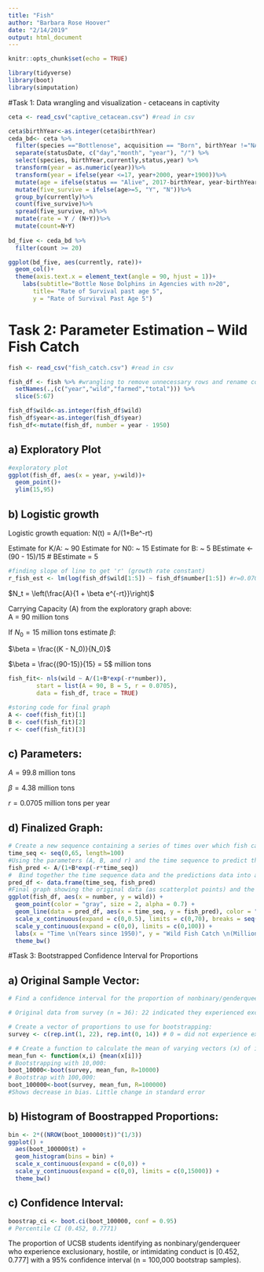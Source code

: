 ```yaml
---
title: "Fish"
author: "Barbara Rose Hoover"
date: "2/14/2019"
output: html_document
---
```


```r
knitr::opts_chunk$set(echo = TRUE)
```

```r
library(tidyverse)
library(boot)
library(simputation)
```

#Task 1: Data wrangling and visualization - cetaceans in captivity

```r
ceta <- read_csv("captive_cetacean.csv") #read in csv
```

```r
ceta$birthYear<-as.integer(ceta$birthYear)
ceda_bd<- ceta %>% 
  filter(species =="Bottlenose", acquisition == "Born", birthYear !="NA", status=="Alive" | status == "Died")%>%
  separate(statusDate, c("day","month", "year"), "/") %>%
  select(species, birthYear,currently,status,year) %>%
  transform(year = as.numeric(year))%>%
  transform(year = ifelse(year <=17, year+2000, year+1900))%>%
  mutate(age = ifelse(status == "Alive", 2017-birthYear, year-birthYear))%>%
  mutate(five_survive = ifelse(age>=5, "Y", "N"))%>%
  group_by(currently)%>%
  count(five_survive)%>%
  spread(five_survive, n)%>%
  mutate(rate = Y / (N+Y))%>%
  mutate(count=N+Y)
                         
bd_five <- ceda_bd %>%
  filter(count >= 20)

```

```r
ggplot(bd_five, aes(currently, rate))+
  geom_col()+
  theme(axis.text.x = element_text(angle = 90, hjust = 1))+
    labs(subtitle="Bottle Nose Dolphins in Agencies with n>20", 
       title= "Rate of Survival past age 5",
       y = "Rate of Survival Past Age 5")
```

# Task 2: Parameter Estimation – Wild Fish Catch

```r
fish <- read_csv("fish_catch.csv") #read in csv
```

```r
fish_df <- fish %>% #wrangling to remove unnecessary rows and rename columns
  setNames(.,(c("year","wild","farmed","total"))) %>% 
  slice(5:67)  

fish_df$wild<-as.integer(fish_df$wild)
fish_df$year<-as.integer(fish_df$year)
fish_df<-mutate(fish_df, number = year - 1950)


```

## a) Exploratory Plot
```r
#exploratory plot 
ggplot(fish_df, aes(x = year, y=wild))+
  geom_point()+
  ylim(15,95)
```

## b) Logistic growth  

Logistic growth equation: N(t) = A/(1+Be^-rt)

Estimate for K/A: ~ 90
Estimate for N0: ~ 15
Estimate for B: ~ 5
  BEstimate <- (90 - 15)/15 # BEstimate = 5



```r
#finding slope of line to get 'r' (growth rate constant)
r_fish_est <- lm(log(fish_df$wild[1:5]) ~ fish_df$number[1:5]) #r=0.07046
```

$N_t = \left(\frac{A}{1 + \beta e^{-rt}}\right)$  

Carrying Capacity (A) from the exploratory graph above:  
A = 90 million tons

If $N_0 = 15$ million tons estimate $\beta$:  
  
$\beta = \frac{(K - N_0)}{N_0}$   
  
$\beta = \frac{(90-15)}{15} = 5$ million tons 

```r
fish_fit<- nls(wild ~ A/(1+B*exp(-r*number)), 
        start = list(A = 90, B = 5, r = 0.0705), 
        data = fish_df, trace = TRUE) 
```

```r
#storing code for final graph
A <- coef(fish_fit)[1]
B <- coef(fish_fit)[2]
r <- coef(fish_fit)[3]
```

## c) Parameters:  
 
$A = 99.8$ million tons   

 
$\beta =  4.38$ million tons      

 
$r = 0.0705$ million tons per year   

## d) Finalized Graph: 

```r
# Create a new sequence containing a series of times over which fish caught is predicted 
time_seq <- seq(0,65, length=100) 
#Using the parameters (A, B, and r) and the time sequence to predict the fish caught for the logistic growth model
fish_pred <- A/(1+B*exp(-r*time_seq))
#  Bind together the time sequence data and the predictions data into a new data frame
pred_df <- data.frame(time_seq, fish_pred)
#Final graph showing the original data (as scatterplot points) and the predicted data (as a line graph) 
ggplot(fish_df, aes(x = number, y = wild)) +
  geom_point(color = "gray", size = 2, alpha = 0.7) +
  geom_line(data = pred_df, aes(x = time_seq, y = fish_pred), color = "blue", size = 1) + 
  scale_x_continuous(expand = c(0,0.5), limits = c(0,70), breaks = seq(0,70, by = 10)) +
  scale_y_continuous(expand = c(0,0), limits = c(0,100)) +
  labs(x = "Time \n(Years since 1950)", y = "Wild Fish Catch \n(Million Tons)") +
  theme_bw() 
```

#Task 3: Bootstrapped Confidence Interval for Proportions


## a) Original Sample Vector:

```r
# Find a confidence interval for the proportion of nonbinary/genderqueer students experiencing exclusionary, hostile or intimidating experience at UCSB.

# Original data from survey (n = 36): 22 indicated they experienced exclusionary conduct 

# Create a vector of proportions to use for bootstrapping: 
survey <- c(rep.int(1, 22), rep.int(0, 14)) # 0 = did not experience exclusionary conduct, 1 = did experience exclusionary conduct 

# # Create a function to calculate the mean of varying vectors (x) of index (i)
mean_fun <- function(x,i) {mean(x[i])}
# Bootstrapping with 10,000:
boot_10000<-boot(survey, mean_fun, R=10000)
# Bootstrap with 100,000:
boot_100000<-boot(survey, mean_fun, R=100000)
#Shows decrease in bias. Little change in standard error
```

## b) Histogram of Boostrapped Proportions:

```r
bin <- 2*((NROW(boot_100000$t))^(1/3))
ggplot() +
  aes(boot_100000$t) +
  geom_histogram(bins = bin) +
  scale_x_continuous(expand = c(0,0)) +
  scale_y_continuous(expand = c(0,0), limits = c(0,15000)) +
  theme_bw()
```

## c) Confidence Interval: 

```r
boostrap_ci <- boot.ci(boot_100000, conf = 0.95)
# Percentile CI (0.452, 0.7771)
```

The proportion of UCSB students identifying as nonbinary/genderqueer who experience exclusionary, hostile, or intimidating conduct is [0.452, 0.777] with a 95% confidence interval (n = 100,000 bootstrap samples).  
